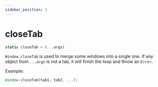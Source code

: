```yaml
---
sidebar_position: 3
---
```

# closeTab

```js
static closeTab = (...args)
```

`Window.closeTab` is used to merge some windows into a single one. If any object from `...args` is not a tab, it will finish the loop and throw an `Error`.

Example:
```js
Window.closeTab(tab1, tab2, ...); 
```